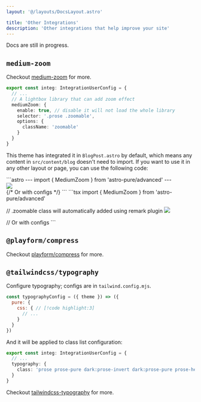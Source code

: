 ```yaml
---
layout: '@/layouts/DocsLayout.astro'

title: 'Other Integrations'
description: 'Other integrations that help improve your site'
---
```



<Aside>Docs are still in progress.</Aside>

## `medium-zoom`

Checkout [medium-zoom](https://github.com/francoischalifour/medium-zoom) for more.

```ts title="src/site.config.ts"
export const integ: IntegrationUserConfig = {
  // ...
  // A lightbox library that can add zoom effect
  mediumZoom: {
    enable: true, // disable it will not load the whole library
    selector: '.prose .zoomable',
    options: {
      className: 'zoomable'
    }
  }
}
```

This theme has integrated it in `BlogPost.astro` by default, which means any content in `src/content/blog` doesn't need to import. If you want to use it in any other layout or page, you can use the following code:

<Tabs>
<TabItem label='Astro'>
```astro
---
import { MediumZoom } from 'astro-pure/advanced'
---

<div class="prose">
  <img src="/path/to/image.jpg" class="zoomable" />
</div>

<MediumZoom />
{/* Or with configs */}
<MediumZoom
  selector=".prose .zoomable"
  background="rgba(0, 0, 0, 0.7)"
 />
```
</TabItem>
<TabItem label='MDX'>
```tsx
import { MediumZoom } from 'astro-pure/advanced'

// .zoomable class will automatically added using remark plugin
![](path/to/image.jpg)

<MediumZoom />
// Or with configs
<MediumZoom
  selector=".prose .zoomable"
  background="rgba(0, 0, 0, 0.7)"
 />
```
</TabItem>
</Tabs>


## `@playform/compress`

Checkout [playform/compress](https://github.com/PlayForm/Compress) for more.

## `@tailwindcss/typography`

Configure typography; configs are in `tailwind.config.mjs`.

```js title="tailwind.config.mjs"
const typographyConfig = ({ theme }) => ({
  pure: {
    css: { // [!code highlight:3]
      // ...
    }
  }
})
```

And it will be applied to class list configuration:

```ts title="src/site.config.ts"
export const integ: IntegrationUserConfig = {
  // ...
  typography: {
    class: 'prose prose-pure dark:prose-invert dark:prose-pure prose-headings:font-medium' // [!code highlight]
  }
}
```

Checkout [tailwindcss-typography](https://github.com/tailwindlabs/tailwindcss-typography) for more.
